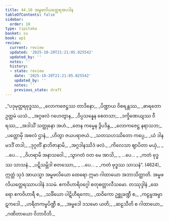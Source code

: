 ```yaml
---
title: 44.10 အမ္ဗဖလိယတ္ထေရအပဒါန
tableOfContents: false
sidebar:
  order: 10
type: tipitaka
basket: su
book: ap1
review:
  current: review
  updated: '2025-10-20T21:21:05.025542'
  updated_by: ''
  notes: ''
  history:
  - state: review
    date: '2025-10-20T21:21:05.025542'
    updated_by: ''
    notes: ''
    previous_state: draft
---
```



<DynamicBreadcrumb />


<ReviewStatus review={frontmatter.review} showDetails={true} />

<HypothesisAnnotation frontmatter={frontmatter} />

<Division number="81" book="ap1" e="ch" v="20" p="435">

<Paragraph number="5762" type="verses" book="ap1">
_“ပဒုမုတ္တရဗုဒ္ဓဿ,_  
_လောကဇေဋ္ဌဿ တာဒိနော;_  
_ပိဏ္ဍာယ ဝိစရန္တဿ,_  
_ဓာရတော ဥတ္တမံ ယသံ._  

</Paragraph>

</Division>
<Division number="82" book="ap1" e="ch" v="20" p="435">

<Paragraph number="5763" type="verses" book="ap1">
_အဂ္ဂဖလံ ဂဟေတွာန,_  
_ဝိပ္ပသန္နေန စေတသာ;_  
_ဒက္ခိဏေယျဿ ဝီရဿ,_  
_အဒါသိံ သတ္ထုနော အဟံ._  

</Paragraph>

</Division>
<Division number="83" book="ap1" e="ch" v="20" p="435">

<Paragraph number="5764" type="verses" book="ap1">
_တေန ကမ္မေန ဒွိပဒိန္ဒ,_  
_လောကဇေဋ္ဌ နရာသဘ;_  
_ပတ္တောမှိ အစလံ ဌာနံ,_  
_ဟိတွာ ဇယပရာဇယံ._  

</Paragraph>

</Division>
<Division number="84" book="ap1" e="ch" v="20" p="436">

<Paragraph number="5765" type="verses" book="ap1">
_သတသဟဿိတော ကပ္ပေ,_  
_ယံ ဒါနမဒဒိံ တဒါ;_  
_ဒုဂ္ဂတိံ နာဘိဇာနာမိ,_  
_အဂ္ဂဒါနဿိဒံ ဖလံ._  

</Paragraph>

</Division>
<Division number="85" book="ap1" e="ch" v="20" p="436">

<Paragraph number="5766" type="verses" book="ap1">
_ကိလေသာ ဈာပိတာ မယှံ,_  
_ …ပေ… _  
_ဝိဟရာမိ အနာသဝေါ._  

</Paragraph>

</Division>
<Division number="86" book="ap1" e="ch" v="20" p="436">

<Paragraph number="5767" type="verses" book="ap1">
_သွာဂတံ ဝတ မေ အာသိ,_  
_ …ပေ… _  
_ကတံ ဗုဒ္ဓဿ သာသနံ._  

</Paragraph>

</Division>
<Division number="87" book="ap1" e="ch" v="20" p="436">

<Paragraph number="5768" type="verses" book="ap1">
_ပဋိသမ္ဘိဒါ စတဿော,_  
_ …ပေ… _  
_ကတံ ဗုဒ္ဓဿ သာသနံ”. (4624)_  

</Paragraph>

<Paragraph number="5769" book="ap1">
ဣတ္ထံ သုဒံ အာယသ္မာ အမ္ဗဖလိယော ထေရော ဣမာ ဂါထာယော အဘာသိတ္ထာတိ.

</Paragraph>
</Division>

<Paragraph number="5770" type="center" book="ap1">
အမ္ဗဖလိယတ္ထေရဿာပဒါနံ ဒသမံ.



</Paragraph>

<Paragraph number="5771" type="center" book="ap1">
ဧကဝိဟာရိဝဂ္ဂေါ စတုစတ္တာလီသမော.



</Paragraph>

<Paragraph number="5772" type="center" book="ap1">
တဿုဒ္ဒါနံ


</Paragraph>

<Paragraph number="5773" type="verses" book="ap1">
_ထေရော ဧကဝိဟာရီ စ,_  
_သင်္ခိယော ပါဋိဟီရကော;_  
_ထဝိကော ဥစ္ဆုခဏ္ဍီ စ,_  
_ကဠမ္ဗအမ္ဗာဋကဒေါ._  

</Paragraph>

<Paragraph number="5774" type="verses" book="ap1">
_ဟရီတကမ္ဗပိဏ္ဍီ စ,_  
_အမ္ဗဒေါ ဒသမော ယတိ;_  
_ဆဠသီတိ စ ဂါထာယော,_  
_ဂဏိတာယော ဝိဘာဝိဘိ._
</Paragraph>